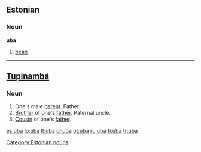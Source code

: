 ==Estonian==
===Noun===
'''uba'''

# [[bean]]

[[Category:Estonian nouns]]

----

==[[Tupinambá]]==

===Noun===
{{infl|tpn|noun}}

# One's male [[parent]]. Father.
# [[brother|Brother]] of one's [[father]].  Paternal uncle.
# [[cousin|Cousin]] of one's [[father]].

[[es:uba]]
[[io:uba]]
[[lt:uba]]
[[pl:uba]]
[[pt:uba]]
[[ru:uba]]
[[fi:uba]]
[[tr:uba]]